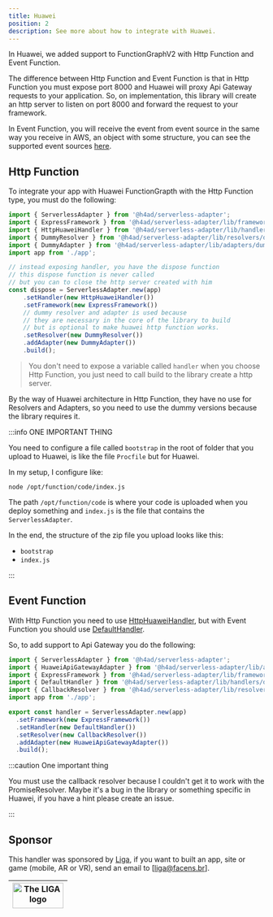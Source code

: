 ---
title: Huawei
position: 2
description: See more about how to integrate with Huawei.
---

In Huawei, we added support to FunctionGraphV2 with Http Function and Event Function.

The difference between Http Function and Event Function is that in Http Function you must expose port 8000 and Huawei will proxy Api Gateway requests to your application.
So, on implementation, this library will create an http server to listen on port 8000 and forward the request to your framework.

In Event Function, you will receive the event from event source in the same way you receive in AWS, an object with some structure, you can see the supported event sources [here](https://support.huaweicloud.com/intl/en-us/devg-functiongraph/functiongraph_02_0102.html).

## Http Function

To integrate your app with Huawei FunctionGrapth with the Http Function type, you must do the following:

```ts
import { ServerlessAdapter } from '@h4ad/serverless-adapter';
import { ExpressFramework } from '@h4ad/serverless-adapter/lib/frameworks/express';
import { HttpHuaweiHandler } from '@h4ad/serverless-adapter/lib/handlers/huawei';
import { DummyResolver } from '@h4ad/serverless-adapter/lib/resolvers/dummy';
import { DummyAdapter } from '@h4ad/serverless-adapter/lib/adapters/dummy';
import app from './app';

// instead exposing handler, you have the dispose function
// this dispose function is never called
// but you can to close the http server created with him
const dispose = ServerlessAdapter.new(app)
    .setHandler(new HttpHuaweiHandler())
    .setFramework(new ExpressFramework())
    // dummy resolver and adapter is used because
    // they are necessary in the core of the library to build
    // but is optional to make huawei http function works.
    .setResolver(new DummyResolver())
    .addAdapter(new DummyAdapter())
    .build();
```

> You don't need to expose a variable called `handler` when you choose Http Function, you just need to call build to the library create a http server.

By the way of Huawei architecture in Http Function, they have no use for Resolvers and Adapters, so you need to use the dummy versions because the library requires it.

:::info ONE IMPORTANT THING

You need to configure a file called `bootstrap` in the root of folder that you upload to Huawei, is like the file `Procfile` but for Huawei.

In my setup, I configure like:
```
node /opt/function/code/index.js
```

The path `/opt/function/code` is where your code is uploaded when you deploy something and `index.js` is the file that contains the `ServerlessAdapter`.

In the end, the structure of the zip file you upload looks like this:

- `bootstrap`
- `index.js`

:::

## Event Function

With Http Function you need to use [HttpHuaweiHandler](./huawei#http-function),
but with Event Function you should use [DefaultHandler](./default).

So, to add support to Api Gateway you do the following:

```ts title="index.ts"
import { ServerlessAdapter } from '@h4ad/serverless-adapter';
import { HuaweiApiGatewayAdapter } from '@h4ad/serverless-adapter/lib/adapters/huawei';
import { ExpressFramework } from '@h4ad/serverless-adapter/lib/frameworks/express';
import { DefaultHandler } from '@h4ad/serverless-adapter/lib/handlers/default';
import { CallbackResolver } from '@h4ad/serverless-adapter/lib/resolvers/callback';
import app from './app';

export const handler = ServerlessAdapter.new(app)
  .setFramework(new ExpressFramework())
  .setHandler(new DefaultHandler())
  .setResolver(new CallbackResolver())
  .addAdapter(new HuaweiApiGatewayAdapter())
  .build();
```

:::caution One important thing

You must use the callback resolver because I couldn't get it to work with the PromiseResolver.
Maybe it's a bug in the library or something specific in Huawei, if you have a hint please create an issue.

:::

## Sponsor

This handler was sponsored by [Liga](https://liga.facens.br/), if you want to built an app, site or game (mobile, AR or VR), send an email to [liga@facens.br].

| <a href="https://liga.facens.br/"><img height="50" src="https://mlogu6g7z5ex.i.optimole.com/yEwfkqo-4R0ttNtd/w:auto/h:auto/q:mauto/f:avif/http://liga.facens.br/wp-content/uploads/2020/03/logo-1.png" title="The LIGA logo" width="100"/></a> |
|------------------------------------------------------------------------------------------------------------------------------------------------------------------------------------------------------------------------------------------------|
